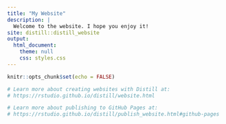 ```yaml
---
title: "My Website"
description: |
  Welcome to the website. I hope you enjoy it!
site: distill::distill_website
output: 
  html_document:
    theme: null
    css: styles.css
---
```

  

```r
knitr::opts_chunk$set(echo = FALSE)

# Learn more about creating websites with Distill at:
# https://rstudio.github.io/distill/website.html

# Learn more about publishing to GitHub Pages at:
# https://rstudio.github.io/distill/publish_website.html#github-pages

```

